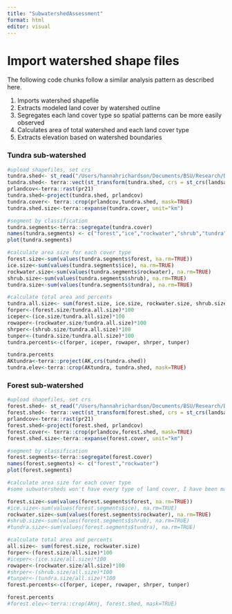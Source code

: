 ```yaml
---
title: "SubwatershedAssessment"
format: html
editor: visual
---
```


# Import watershed shape files

The following code chunks follow a similar analysis pattern as described here.

1.  Imports watershed shapefile
2.  Extracts modeled land cover by watershed outline
3.  Segregates each land cover type so spatial patterns can be more easily observed
4.  Calculates area of total watershed and each land cover type
5.  Extracts elevation based on watershed boundaries

### Tundra sub-watershed

```r
#upload shapefiles, set crs
tundra.shed<- st_read("/Users/hannahrichardson/Documents/BSU/Research/Data/Landsat Data/Watershed boundaries/CRS works/TundraSubwatershed")
tundra.shed<- terra::vect(st_transform(tundra.shed, crs = st_crs(landsat.st)))
prlandcov<-terra::rast(pr21)
tundra.shed<-project(tundra.shed, prlandcov)
tundra.cover<- terra::crop(prlandcov,tundra.shed, mask=TRUE)
tundra.shed.size<-terra::expanse(tundra.cover, unit="km")

#segment by classification
tundra.segments<-terra::segregate(tundra.cover)
names(tundra.segments) <- c("forest","ice","rockwater","shrub","tundra")
plot(tundra.segments)

#calculate area size for each cover type
forest.size<-sum(values(tundra.segments$forest, na.rm=TRUE))
ice.size<-sum(values(tundra.segments$ice), na.rm=TRUE)
rockwater.size<-sum(values(tundra.segments$rockwater), na.rm=TRUE)
shrub.size<-sum(values(tundra.segments$shrub), na.rm=TRUE)
tundra.size<-sum(values(tundra.segments$tundra), na.rm=TRUE)

#calculate total area and percents
tundra.all.size<- sum(forest.size, ice.size, rockwater.size, shrub.size, tundra.size)
forper<-(forest.size/tundra.all.size)*100
iceper<-(ice.size/tundra.all.size)*100
rowaper<-(rockwater.size/tundra.all.size)*100
shrper<-(shrub.size/tundra.all.size)*100
tunper<-(tundra.size/tundra.all.size)*100
tundra.percents<-c(forper, iceper, rowaper, shrper, tunper)

tundra.percents
AKtundra<-terra::project(AK,crs(tundra.shed)) 
tundra.elev<-terra::crop(AKtundra, tundra.shed, mask=TRUE)
```

### Forest sub-watershed

```r
#upload shapefiles, set crs
forest.shed<- st_read("/Users/hannahrichardson/Documents/BSU/Research/Data/Landsat Data/Watershed boundaries/CRS works/Forest_New")
forest.shed<- terra::vect(st_transform(forest.shed, crs = st_crs(landsat.st)))
prlandcov<-terra::rast(pr21)
forest.shed<-project(forest.shed, prlandcov)
forest.cover<- terra::crop(prlandcov,forest.shed, mask=TRUE)
forest.shed.size<-terra::expanse(forest.cover, unit="km")

#segment by classification
forest.segments<-terra::segregate(forest.cover)
names(forest.segments) <- c("forest","rockwater")
plot(forest.segments)

#calculate area size for each cover type
#some subwatersheds won't have every type of land cover, I have been manually commenting those out for this step

forest.size<-sum(values(forest.segments$forest, na.rm=TRUE))
#ice.size<-sum(values(forest.segments$ice), na.rm=TRUE)  
rockwater.size<-sum(values(forest.segments$rockwater), na.rm=TRUE)
#shrub.size<-sum(values(forest.segments$shrub), na.rm=TRUE)
#tundra.size<-sum(values(forest.segments$tundra), na.rm=TRUE)

#calculate total area and percents
all.size<- sum(forest.size, rockwater.size)
forper<-(forest.size/all.size)*100
#iceper<-(ice.size/all.size)*100
rowaper<-(rockwater.size/all.size)*100
#shrper<-(shrub.size/all.size)*100
#tunper<-(tundra.size/all.size)*100
forest.percents<-c(forper, iceper, rowaper, shrper, tunper) 

forest.percents
#forest.elev<-terra::crop(AKnj, forest.shed, mask=TRUE)
```
